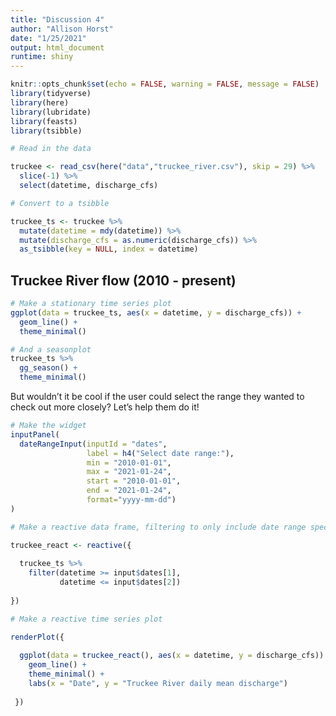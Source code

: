 ```yaml
---
title: "Discussion 4"
author: "Allison Horst"
date: "1/25/2021"
output: html_document
runtime: shiny
---
```


```r
knitr::opts_chunk$set(echo = FALSE, warning = FALSE, message = FALSE)
library(tidyverse)
library(here)
library(lubridate)
library(feasts)
library(tsibble)
```

```r
# Read in the data

truckee <- read_csv(here("data","truckee_river.csv"), skip = 29) %>% 
  slice(-1) %>% 
  select(datetime, discharge_cfs)
```

```r
# Convert to a tsibble

truckee_ts <- truckee %>% 
  mutate(datetime = mdy(datetime)) %>% 
  mutate(discharge_cfs = as.numeric(discharge_cfs)) %>% 
  as_tsibble(key = NULL, index = datetime)
```

## Truckee River flow (2010 - present)

```r
# Make a stationary time series plot
ggplot(data = truckee_ts, aes(x = datetime, y = discharge_cfs)) +
  geom_line() +
  theme_minimal()

# And a seasonplot
truckee_ts %>% 
  gg_season() +
  theme_minimal()
```

But wouldn't it be cool if the user could select the range they wanted to check out more closely? Let's help them do it! 

```r

# Make the widget
inputPanel(
  dateRangeInput(inputId = "dates", 
                 label = h4("Select date range:"),
                 min = "2010-01-01",
                 max = "2021-01-24", 
                 start = "2010-01-01",
                 end = "2021-01-24",
                 format="yyyy-mm-dd")
)

# Make a reactive data frame, filtering to only include date range specified

truckee_react <- reactive({
  
  truckee_ts %>% 
    filter(datetime >= input$dates[1], 
           datetime <= input$dates[2])
  
})

# Make a reactive time series plot

renderPlot({
  
  ggplot(data = truckee_react(), aes(x = datetime, y = discharge_cfs)) +
    geom_line() +
    theme_minimal() +
    labs(x = "Date", y = "Truckee River daily mean discharge")
  
 })



```



